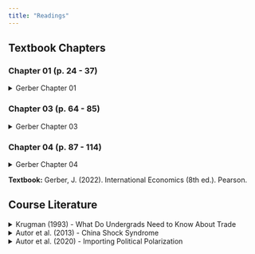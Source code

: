 ```yaml
---
title: "Readings" 
---
```


## Textbook Chapters

### Chapter 01 (p. 24 - 37)

```{=html}
<details>
  <summary>Gerber Chapter 01 </summary>
  <a class="btn btn-primary btn-lg cv-download" href="Gerber-Textbook/Gerber-Ch01.pdf" target="_blank">
    <i class="fa-solid fa-file-arrow-down"></i>&ensp;Download
  </a>
  <div class="embed-container">
    <iframe src="Gerber-Textbook/Gerber-Ch01.pdf" style="border: 0.5px" height="1000" width="800"></iframe>
  </div>
</details>
```

### Chapter 03 (p. 64 - 85)

```{=html}
<details>
  <summary>Gerber Chapter 03 </summary>
  <a class="btn btn-primary btn-lg cv-download" href="Gerber-Textbook/Gerber-Ch03.pdf" target="_blank">
    <i class="fa-solid fa-file-arrow-down"></i>&ensp;Download
  </a>
  <div class="embed-container">
    <iframe src="Gerber-Textbook/Gerber-Ch03.pdf" style="border: 0.5px" height="1000" width="800"></iframe>
  </div>
</details>
```

### Chapter 04 (p. 87 - 114)

```{=html}
<details>
  <summary>Gerber Chapter 04 </summary>
  <a class="btn btn-primary btn-lg cv-download" href="Gerber-Textbook/Gerber-Ch04.pdf" target="_blank">
    <i class="fa-solid fa-file-arrow-down"></i>&ensp;Download
  </a>
  <div class="embed-container">
    <iframe src="Gerber-Textbook/Gerber-Ch04.pdf" style="border: 0.5px" height="1000" width="800"></iframe>
  </div>
</details>
```

**Textbook:** 
Gerber, J. (2022). International Economics (8th ed.). Pearson. 

## Course Literature

```{=html}
<details>
  <summary>Krugman (1993) - What Do Undergrads Need to Know About Trade </summary>
  <a class="btn btn-primary btn-lg cv-download" href="Articles/1993-Krugman-WhatDoUndergradsNeedToKnowAboutTrade-AEA.pdf" target="_blank">
    <i class="fa-solid fa-file-arrow-down"></i>&ensp;Download
  </a>
  <div class="embed-container">
    <iframe src="Articles/1993-Krugman-WhatDoUndergradsNeedToKnowAboutTrade-AEA.pdf" style="border: 0.5px" height="1000" width="800"></iframe>
  </div>
</details>
```

```{=html}
<details>
  <summary>Autor et al. (2013) - China Shock Syndrome </summary>
  <a class="btn btn-primary btn-lg cv-download" href="Articles/2013-Autor-et-al-China-Syndrome-AER.pdf" target="_blank">
    <i class="fa-solid fa-file-arrow-down"></i>&ensp;Download
  </a>
  <div class="embed-container">
    <iframe src="Articles/2013-Autor-et-al-China-Syndrome-AER.pdf" style="border: 0.5px" height="1000" width="800"></iframe>
  </div>
</details>
```

```{=html}
<details>
  <summary>Autor et al. (2020) - Importing Political Polarization </summary>
  <a class="btn btn-primary btn-lg cv-download" href="Articles/2020-Autor-et-al-Importing-Political-Polarization-AER.pdf" target="_blank">
    <i class="fa-solid fa-file-arrow-down"></i>&ensp;Download
  </a>
  <div class="embed-container">
    <iframe src="Articles/2020-Autor-et-al-Importing-Political-Polarization-AER.pdf" style="border: 0.5px" height="1000" width="800"></iframe>
  </div>
</details>
```